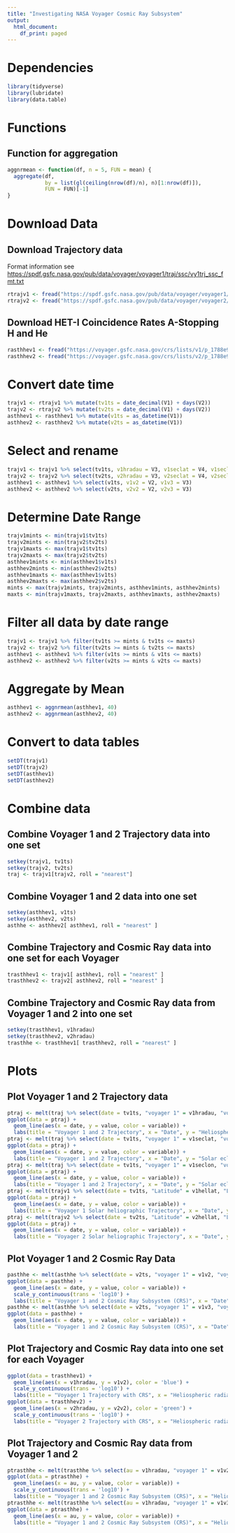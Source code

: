 ---
title: "Investigating NASA Voyager Cosmic Ray Subsystem"
output:
  html_document:
    df_print: paged
---

# Dependencies

```{r dependencies, message=FALSE, warning=FALSE}
library(tidyverse)
library(lubridate)
library(data.table)
```

# Functions

## Function for aggregation

```{r function for aggregation}
aggnrmean <- function(df, n = 5, FUN = mean) {
  aggregate(df,
            by = list(gl(ceiling(nrow(df)/n), n)[1:nrow(df)]),
            FUN = FUN)[-1]
}
```

# Download Data

## Download Trajectory data

Format information see <https://spdf.gsfc.nasa.gov/pub/data/voyager/voyager1/traj/ssc/vy1trj_ssc_fmt.txt>

```{r download trajectory data, message=FALSE}
rtrajv1 <- fread("https://spdf.gsfc.nasa.gov/pub/data/voyager/voyager1/traj/ssc/vy1trj_ssc_1d.asc")
rtrajv2 <- fread("https://spdf.gsfc.nasa.gov/pub/data/voyager/voyager2/traj/ssc/vy2trj_ssc_1d.asc")
```

## Download HET-I Coincidence Rates A-Stopping H and He

```{r download crs data, message=FALSE}
rasthhev1 <- fread("https://voyager.gsfc.nasa.gov/crs/lists/v1/p_1788e9c83f7.txt")
rasthhev2 <- fread("https://voyager.gsfc.nasa.gov/crs/lists/v2/p_1788e9c83f7.txt")
```

# Convert date time

```{r convert time}
trajv1 <- rtrajv1 %>% mutate(tv1ts = date_decimal(V1) + days(V2))
trajv2 <- rtrajv2 %>% mutate(tv2ts = date_decimal(V1) + days(V2))
asthhev1 <- rasthhev1 %>% mutate(v1ts = as_datetime(V1))
asthhev2 <- rasthhev2 %>% mutate(v2ts = as_datetime(V1))
```

# Select and rename

```{r select and rename}
trajv1 <- trajv1 %>% select(tv1ts, v1hradau = V3, v1seclat = V4, v1seclon = V5, v1hellat = V6, v1hellon = V7, v1hillon = V8)
trajv2 <- trajv2 %>% select(tv2ts, v2hradau = V3, v2seclat = V4, v2seclon = V5, v2hellat = V6, v2hellon = V7, v2hillon = V8)
asthhev1 <- asthhev1 %>% select(v1ts, v1v2 = V2, v1v3 = V3)
asthhev2 <- asthhev2 %>% select(v2ts, v2v2 = V2, v2v3 = V3)
```

# Determine Date Range

```{r determine date range}
trajv1mints <- min(trajv1$tv1ts)
trajv2mints <- min(trajv2$tv2ts)
trajv1maxts <- max(trajv1$tv1ts)
trajv2maxts <- max(trajv2$tv2ts)
asthhev1mints <- min(asthhev1$v1ts)
asthhev2mints <- min(asthhev2$v2ts)
asthhev1maxts <- max(asthhev1$v1ts)
asthhev2maxts <- max(asthhev2$v2ts)
mints <- max(trajv1mints, trajv2mints, asthhev1mints, asthhev2mints)
maxts <- min(trajv1maxts, trajv2maxts, asthhev1maxts, asthhev2maxts)
```

# Filter all data by date range

```{r filter by date range}
trajv1 <- trajv1 %>% filter(tv1ts >= mints & tv1ts <= maxts)
trajv2 <- trajv2 %>% filter(tv2ts >= mints & tv2ts <= maxts)
asthhev1 <- asthhev1 %>% filter(v1ts >= mints & v1ts <= maxts)
asthhev2 <- asthhev2 %>% filter(v2ts >= mints & v2ts <= maxts)
```

# Aggregate by Mean

```{r aggregate by mean}
asthhev1 <- aggnrmean(asthhev1, 40)
asthhev2 <- aggnrmean(asthhev2, 40)
```

# Convert to data tables

```{r convert to data tables}
setDT(trajv1)
setDT(trajv2)
setDT(asthhev1)
setDT(asthhev2)
```

# Combine data

## Combine Voyager 1 and 2 Trajectory data into one set

```{r combine v1 and v2 trajectory}
setkey(trajv1, tv1ts)
setkey(trajv2, tv2ts)
traj <- trajv1[trajv2, roll = "nearest"]
```

## Combine Voyager 1 and 2 data into one set

```{r combine v1 and v2 crs}
setkey(asthhev1, v1ts)
setkey(asthhev2, v2ts)
asthhe <- asthhev2[ asthhev1, roll = "nearest" ]
```

## Combine Trajectory and Cosmic Ray data into one set for each Voyager

```{r combine trajectory and crs}
trasthhev1 <- trajv1[ asthhev1, roll = "nearest" ]
trasthhev2 <- trajv2[ asthhev2, roll = "nearest" ]
```

## Combine Trajectory and Cosmic Ray data from Voyager 1 and 2 into one set

```{r combine trajcetory and crs for v1 and v2}
setkey(trasthhev1, v1hradau)
setkey(trasthhev2, v2hradau)
trasthhe <- trasthhev1[ trasthhev2, roll = "nearest" ]
```

# Plots

## Plot Voyager 1 and 2 Trajectory data

```{r plot V1 and v2 trajectory}
ptraj <- melt(traj %>% select(date = tv1ts, "voyager 1" = v1hradau, "voyager 2" = v2hradau), id = "date")
ggplot(data = ptraj) +
  geom_line(aes(x = date, y = value, color = variable)) +
  labs(title = "Voyager 1 and 2 Trajectory", x = "Date", y = "Heliospheric radial distance (AU)")
ptraj <- melt(traj %>% select(date = tv1ts, "voyager 1" = v1seclat, "voyager 2" = v2seclat), id = "date")
ggplot(data = ptraj) +
  geom_line(aes(x = date, y = value, color = variable)) +
  labs(title = "Voyager 1 and 2 Trajectory", x = "Date", y = "Solar ecliptic latitude (°)")
ptraj <- melt(traj %>% select(date = tv1ts, "voyager 1" = v1seclon, "voyager 2" = v2seclon), id = "date")
ggplot(data = ptraj) +
  geom_line(aes(x = date, y = value, color = variable)) +
  labs(title = "Voyager 1 and 2 Trajectory", x = "Date", y = "Solar ecliptic longitude (°)")
ptraj <- melt(trajv1 %>% select(date = tv1ts, "Latitude" = v1hellat, "Longitude (asc node)" = v1hillon), id = "date")
ggplot(data = ptraj) +
  geom_line(aes(x = date, y = value, color = variable)) +
  labs(title = "Voyager 1 Solar heliographic Trajectory", x = "Date", y = "Degrees")
ptraj <- melt(trajv2 %>% select(date = tv2ts, "Latitude" = v2hellat, "Longitude (asc node)" = v2hillon), id = "date")
ggplot(data = ptraj) +
  geom_line(aes(x = date, y = value, color = variable)) +
  labs(title = "Voyager 2 Solar heliographic Trajectory", x = "Date", y = "Degrees")
```

## Plot Voyager 1 and 2 Cosmic Ray Data

```{r plot v1 and v2 crs, warning=FALSE}
pasthhe <- melt(asthhe %>% select(date = v2ts, "voyager 1" = v1v2, "voyager 2" = v2v2), id = "date")
ggplot(data = pasthhe) +
  geom_line(aes(x = date, y = value, color = variable)) +
  scale_y_continuous(trans = 'log10') +
  labs(title = "Voyager 1 and 2 Cosmic Ray Subsystem (CRS)", x = "Date", y = "HET-I Coincidence Rates A-Stopping H and He")
pasthhe <- melt(asthhe %>% select(date = v2ts, "voyager 1" = v1v3, "voyager 2" = v2v3), id = "date")
ggplot(data = pasthhe) +
  geom_line(aes(x = date, y = value, color = variable)) +
  labs(title = "Voyager 1 and 2 Cosmic Ray Subsystem (CRS)", x = "Date", y = "HET-I Coincidence Rates A-Stopping H and He")
```

## Plot Trajectory and Cosmic Ray data into one set for each Voyager

```{r plot trajectory and crs, warning=FALSE}
ggplot(data = trasthhev1) +
  geom_line(aes(x = v1hradau, y = v1v2), color = 'blue') +
  scale_y_continuous(trans = 'log10') +
  labs(title = "Voyager 1 Trajectory with CRS", x = "Heliospheric radial distance (AU)", y = "HET-I Coincidence Rates A-Stopping H and He")
ggplot(data = trasthhev2) +
  geom_line(aes(x = v2hradau, y = v2v2), color = 'green') +
  scale_y_continuous(trans = 'log10') +
  labs(title = "Voyager 2 Trajectory with CRS", x = "Heliospheric radial distance (AU)", y = "HET-I Coincidence Rates A-Stopping H and He")
```

## Plot Trajectory and Cosmic Ray data from Voyager 1 and 2

```{r plot trajcetory and crs for v1 and v2, warning=FALSE}
ptrasthhe <- melt(trasthhe %>% select(au = v1hradau, "voyager 1" = v1v2, "voyager 2" = v2v2), id = "au")
ggplot(data = ptrasthhe) +
  geom_line(aes(x = au, y = value, color = variable)) +
  scale_y_continuous(trans = 'log10') +
  labs(title = "Voyager 1 and 2 Cosmic Ray Subsystem (CRS)", x = "Heliospheric radial distance (AU)", y = "HET-I Coincidence Rates A-Stopping H and He")
ptrasthhe <- melt(trasthhe %>% select(au = v1hradau, "voyager 1" = v1v3, "voyager 2" = v2v3), id = "au")
ggplot(data = ptrasthhe) +
  geom_line(aes(x = au, y = value, color = variable)) +
  labs(title = "Voyager 1 and 2 Cosmic Ray Subsystem (CRS)", x = "Heliospheric radial distance (AU)", y = "HET-I Coincidence Rates A-Stopping H and He")
```

